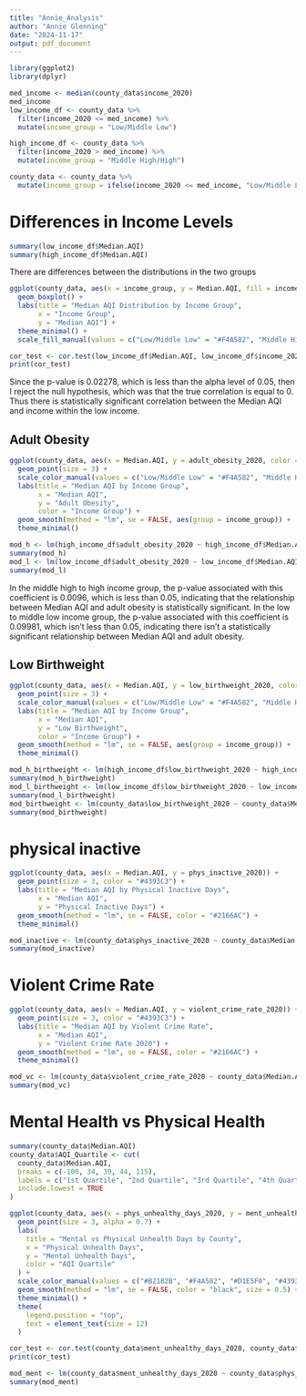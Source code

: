 ```yaml
---
title: "Annie_Analysis"
author: "Annie Glenning"
date: "2024-11-17"
output: pdf_document
---
```

```r
library(ggplot2)
library(dplyr)
```

```r
med_income <- median(county_data$income_2020)
med_income
low_income_df <- county_data %>%
  filter(income_2020 <= med_income) %>% 
  mutate(income_group = "Low/Middle Low")

high_income_df <- county_data %>%
  filter(income_2020 > med_income) %>% 
  mutate(income_group = "Middle High/High")

county_data <- county_data %>%
  mutate(income_group = ifelse(income_2020 <= med_income, "Low/Middle Low", "Middle High/High"))
```

# Differences in Income Levels 
```r
summary(low_income_df$Median.AQI)
summary(high_income_df$Median.AQI)
```
There are differences between the distributions in the two groups 
```r
ggplot(county_data, aes(x = income_group, y = Median.AQI, fill = income_group)) +
  geom_boxplot() +
  labs(title = "Median AQI Distribution by Income Group",
       x = "Income Group",
       y = "Median AQI") +
  theme_minimal() +
  scale_fill_manual(values = c("Low/Middle Low" = "#F4A582", "Middle High/High" = "#92C5DE"))
```

```r
cor_test <- cor.test(low_income_df$Median.AQI, low_income_df$income_2020)
print(cor_test)
```
Since the p-value is 0.02278, which is less than the alpha level of 0.05, then I reject the null hypothesis, which was that the true correlation is equal to 0. Thus there is statistically significant correlation between the Median AQI and income within the low income.

## Adult Obesity
```r
ggplot(county_data, aes(x = Median.AQI, y = adult_obesity_2020, color = income_group)) +
  geom_point(size = 3) +  
  scale_color_manual(values = c("Low/Middle Low" = "#F4A582", "Middle High/High" = "#92C5DE")) + 
  labs(title = "Median AQI by Income Group",
       x = "Median AQI",
       y = "Adult Obesity",
       color = "Income Group") +
  geom_smooth(method = "lm", se = FALSE, aes(group = income_group)) +  
  theme_minimal()
```

```r
mod_h <- lm(high_income_df$adult_obesity_2020 ~ high_income_df$Median.AQI)
summary(mod_h)
mod_l <- lm(low_income_df$adult_obesity_2020 ~ low_income_df$Median.AQI)
summary(mod_l)
```
In the middle high to high income group, the p-value associated with this coefficient is 0.0096, which is less than 0.05, indicating that the relationship between Median AQI and adult obesity is statistically significant.
In the low to middle low income group, the p-value associated with this coefficient is 0.09981, which isn't less than 0.05, indicating there isn't a statistically significant relationship between Median AQI and adult obesity.

## Low Birthweight

```r
ggplot(county_data, aes(x = Median.AQI, y = low_birthweight_2020, color = income_group)) +
  geom_point(size = 3) +  
  scale_color_manual(values = c("Low/Middle Low" = "#F4A582", "Middle High/High" = "#92C5DE")) + 
  labs(title = "Median AQI by Income Group",
       x = "Median AQI",
       y = "Low Birthweight",
       color = "Income Group") +
  geom_smooth(method = "lm", se = FALSE, aes(group = income_group)) +  
  theme_minimal()
```
```r
mod_h_birthweight <- lm(high_income_df$low_birthweight_2020 ~ high_income_df$Median.AQI)
summary(mod_h_birthweight)
mod_l_birthweight <- lm(low_income_df$low_birthweight_2020 ~ low_income_df$Median.AQI)
summary(mod_l_birthweight)
mod_birthweight <- lm(county_data$low_birthweight_2020 ~ county_data$Median.AQI)
summary(mod_birthweight)
```

# physical inactive 
```r
ggplot(county_data, aes(x = Median.AQI, y = phys_inactive_2020)) +
  geom_point(size = 3, color = "#4393C3") +  
  labs(title = "Median AQI by Physical Inactive Days",
       x = "Median AQI",
       y = "Physical Inactive Days") +
  geom_smooth(method = "lm", se = FALSE, color = "#2166AC") +  
  theme_minimal()
```

```r
mod_inactive <- lm(county_data$phys_inactive_2020 ~ county_data$Median.AQI)
summary(mod_inactive)
```

# Violent Crime Rate 
```r
ggplot(county_data, aes(x = Median.AQI, y = violent_crime_rate_2020)) +
  geom_point(size = 3, color = "#4393C3") +  
  labs(title = "Median AQI by Violent Crime Rate",
       x = "Median AQI",
       y = "Violent Crime Rate 2020") +
  geom_smooth(method = "lm", se = FALSE, color = "#2166AC") +  
  theme_minimal()
```

```r
mod_vc <- lm(county_data$violent_crime_rate_2020 ~ county_data$Median.AQI)
summary(mod_vc)
```

# Mental Health vs Physical Health

```r
summary(county_data$Median.AQI)
county_data$AQI_Quartile <- cut(
  county_data$Median.AQI,
  breaks = c(-100, 34, 39, 44, 115),
  labels = c("1st Quartile", "2nd Quartile", "3rd Quartile", "4th Quartile"),
  include.lowest = TRUE
)
```


```r
ggplot(county_data, aes(x = phys_unhealthy_days_2020, y = ment_unhealthy_days_2020, color = AQI_Quartile)) +
  geom_point(size = 3, alpha = 0.7) +
  labs(
    title = "Mental vs Physical Unhealth Days by County",
    x = "Physical Unhealth Days",
    y = "Mental Unhealth Days",
    color = "AQI Quartile"
  ) +
  scale_color_manual(values = c("#B2182B", "#F4A582", "#D1E5F0", "#4393C3")) +  
  geom_smooth(method = "lm", se = FALSE, color = "black", size = 0.5) +  
  theme_minimal() +
  theme(
    legend.position = "top",
    text = element_text(size = 12)
  )
```

```r
cor_test <- cor.test(county_data$ment_unhealthy_days_2020, county_data$phys_unhealthy_days_2020)
print(cor_test)

mod_ment <- lm(county_data$ment_unhealthy_days_2020 ~ county_data$phys_unhealthy_days_2020)
summary(mod_ment)
```

